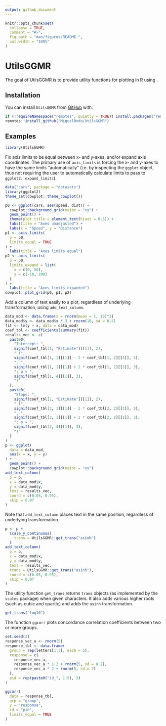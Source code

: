 ```yaml
---
output: github_document
---
```


<!-- README.md is generated from README.Rmd. Please edit that file -->

```r
knitr::opts_chunk$set(
  collapse = TRUE,
  comment = "#>",
  fig.path = "man/figures/README-",
  out.width = "100%"
)
```

# UtilsGGMR

<!-- badges: start -->
<!-- badges: end -->

The goal of UtilsGGMR is to provide utility functions for plotting in R using \code{ggplot2}. 

## Installation

You can install `UtilsGGMR` from [GitHub](https://github.com/) with:

```r
if (!requireNamespace("remotes", quietly = TRUE)) install.packages("remotes")
remotes::install_github("MiguelRodo/UtilsGGMR")
```

## Examples

```r
library(UtilsGGMR)
```

Fix axis limits to be equal between x- and y-axes, and/or expand axis coordinates. The primary use of `axis_limits` is forcing the x- and y-axes to have the same limits "automatically" (i.e. by inspecting the `ggplot` object, thus not requiring the user to automatically calculate limits to pass to `ggplot2::expand_limits`). 

```r
data("cars", package = "datasets")
library(ggplot2)
theme_set(cowplot::theme_cowplot())

p0 <- ggplot(cars, aes(speed, dist)) +
  cowplot::background_grid(major = "xy") +
  geom_point() +
  theme(plot.title = element_text(hjust = 0.5)) +
  labs(title = "Axes unadjusted") +
  labs(x = "Speed", y = "Distance")
p1 <- axis_limits(
  p = p0,
  limits_equal = TRUE
) +
  labs(title = "Axes limits equal")
p2 <- axis_limits(
  p = p0,
  limits_expand = list(
    x = c(0, 50),
    y = c(-10, 200)
  )
) +
  labs(title = "Axes limits expanded")
cowplot::plot_grid(p0, p1, p2)
```

Add a column of text easily to a plot, regardless of underlying transformation, using `add_text_column`. 

```r
data_mod <- data.frame(x = rnorm(mean = 1, 10)^2)
data_mod$y <- data_mod$x * 3 + rnorm(10, sd = 0.5)
fit <- lm(y ~ x, data = data_mod)
coef_tbl <- coefficients(summary(fit))
results_vec <- c(
  paste0(
    "Intercept: ",
    signif(coef_tbl[1, "Estimate"][[1]], 2),
    " (",
    signif(coef_tbl[1, 1][[1]] - 2 * coef_tbl[1, 2][[1]], 3),
    ", ",
    signif(coef_tbl[1, 1][[1]] + 2 * coef_tbl[1, 2][[1]], 3),
    "; p = ",
    signif(coef_tbl[1, 4][[1]], 3),
    ")"
  ),
  paste0(
    "Slope: ",
    signif(coef_tbl[2, "Estimate"][[1]], 2),
    " (",
    signif(coef_tbl[2, 1][[1]] - 2 * coef_tbl[2, 2][[1]], 3),
    ", ",
    signif(coef_tbl[2, 1][[1]] + 2 * coef_tbl[2, 2][[1]], 3),
    "; p = ",
    signif(coef_tbl[2, 4][[1]], 3),
    ")"
  )
)
p <- ggplot(
  data = data_mod,
  aes(x = x, y = y)
) +
  geom_point() +
  cowplot::background_grid(major = "xy") 
add_text_column(
  p = p,
  x = data_mod$x,
  y = data_mod$y,
  text = results_vec,
  coord = c(0.05, 0.95),
  skip = 0.07
)
```

Note that `add_text_column` places text in the same position, regardless of underlying transformation. 

```r
p <- p +
  scale_y_continuous(
    trans = UtilsGGMR::get_trans("asinh")
  )
add_text_column(
  p = p,
  x = data_mod$x,
  y = data_mod$y,
  text = results_vec,
  trans = UtilsGGMR::get_trans("asinh"),
  coord = c(0.05, 0.95),
  skip = 0.07
)
```

The utility function `get_trans` returns `trans` objects (as implemented by the `scales` package) when given characters. It also adds various higher roots (such as cubic and quartic) and adds the `asinh` transformation. 
```r
get_trans("log10")
```

The function `ggcorr` plots concordance correlation coefficients between two or more groups.
```r
set.seed(3)
response_vec_a <- rnorm(5)
response_tbl <- data.frame(
  group = rep(letters[1:3], each = 5),
  response = c(
    response_vec_a,
    response_vec_a * 1.2 + rnorm(5, sd = 0.2),
    response_vec_a * 2 + rnorm(5, sd = 2)
  ),
  pid = rep(paste0("id_", 1:5), 3)
)

ggcorr(
  data = response_tbl,
  grp = "group",
  y = "response",
  id = "pid",
  limits_equal = TRUE
)
```